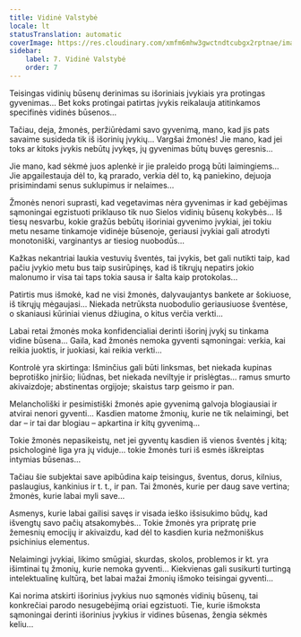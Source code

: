 ```yaml
---
title: Vidinė Valstybė
locale: lt
statusTranslation: automatic
coverImage: https://res.cloudinary.com/xmfm6mhw3gwctndtcubgx2rptnae/image/upload/v1740468922/small_cover_tratado_de_psicologia_revolucionaria_a4c0dca4e0.webp
sidebar:
    label: 7. Vidinė Valstybė
    order: 7
---
```

Teisingas vidinių būsenų derinimas su išoriniais įvykiais yra protingas gyvenimas... Bet koks protingai patirtas įvykis reikalauja atitinkamos specifinės vidinės būsenos...

Tačiau, deja, žmonės, peržiūrėdami savo gyvenimą, mano, kad jis pats savaime susideda tik iš išorinių įvykių... Vargšai žmonės! Jie mano, kad jei toks ar kitoks įvykis nebūtų įvykęs, jų gyvenimas būtų buvęs geresnis...

Jie mano, kad sėkmė juos aplenkė ir jie praleido progą būti laimingiems... Jie apgailestauja dėl to, ką prarado, verkia dėl to, ką paniekino, dejuoja prisimindami senus suklupimus ir nelaimes...

Žmonės nenori suprasti, kad vegetavimas nėra gyvenimas ir kad gebėjimas sąmoningai egzistuoti priklauso tik nuo Sielos vidinių būsenų kokybės... Iš tiesų nesvarbu, kokie gražūs bebūtų išoriniai gyvenimo įvykiai, jei tokiu metu nesame tinkamoje vidinėje būsenoje, geriausi įvykiai gali atrodyti monotoniški, varginantys ar tiesiog nuobodūs...

Kažkas nekantriai laukia vestuvių šventės, tai įvykis, bet gali nutikti taip, kad pačiu įvykio metu bus taip susirūpinęs, kad iš tikrųjų nepatirs jokio malonumo ir visa tai taps tokia sausa ir šalta kaip protokolas...

Patirtis mus išmokė, kad ne visi žmonės, dalyvaujantys bankete ar šokiuose, iš tikrųjų mėgaujasi... Niekada netrūksta nuobodulio geriausiuose šventėse, o skaniausi kūriniai vienus džiugina, o kitus verčia verkti...

Labai retai žmonės moka konfidencialiai derinti išorinį įvykį su tinkama vidine būsena... Gaila, kad žmonės nemoka gyventi sąmoningai: verkia, kai reikia juoktis, ir juokiasi, kai reikia verkti...

Kontrolė yra skirtinga: Išminčius gali būti linksmas, bet niekada kupinas beprotiško įniršio; liūdnas, bet niekada neviltyje ir prislėgtas... ramus smurto akivaizdoje; abstinentas orgijoje; skaistus tarp geismo ir pan.

Melancholiški ir pesimistiški žmonės apie gyvenimą galvoja blogiausiai ir atvirai nenori gyventi... Kasdien matome žmonių, kurie ne tik nelaimingi, bet dar – ir tai dar blogiau – apkartina ir kitų gyvenimą...

Tokie žmonės nepasikeistų, net jei gyventų kasdien iš vienos šventės į kitą; psichologinė liga yra jų viduje... tokie žmonės turi iš esmės iškreiptas intymias būsenas...

Tačiau šie subjektai save apibūdina kaip teisingus, šventus, dorus, kilnius, paslaugius, kankinius ir t. t., ir pan. Tai žmonės, kurie per daug save vertina; žmonės, kurie labai myli save...

Asmenys, kurie labai gailisi savęs ir visada ieško išsisukimo būdų, kad išvengtų savo pačių atsakomybės... Tokie žmonės yra pripratę prie žemesnių emocijų ir akivaizdu, kad dėl to kasdien kuria nežmoniškus psichinius elementus.

Nelaimingi įvykiai, likimo smūgiai, skurdas, skolos, problemos ir kt. yra išimtinai tų žmonių, kurie nemoka gyventi... Kiekvienas gali susikurti turtingą intelektualinę kultūrą, bet labai mažai žmonių išmoko teisingai gyventi...

Kai norima atskirti išorinius įvykius nuo sąmonės vidinių būsenų, tai konkrečiai parodo nesugebėjimą oriai egzistuoti. Tie, kurie išmoksta sąmoningai derinti išorinius įvykius ir vidines būsenas, žengia sėkmės keliu...

